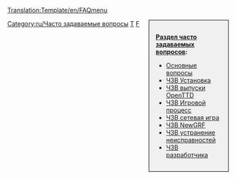 <noinclude>[[Translation:Template/en/FAQmenu]]</noinclude><noinclude></noinclude><div style="float:right;width:150px;border:1px solid black;background:#F0F0F0;padding:15px;-moz-border-radius:5px;">
<span style="font-weight:bold">[[ru/Archive/Community/Часто задаваемые вопросы|Раздел часто задаваемых вопросов]]:</span>

* [[ru/Manual/ЧЗВ Основные вопросы|Основные вопросы]]
* [[ru/Archive/Manual/ЧЗВ Установка|ЧЗВ Установка]]
* [[ru/Archive/Community/ЧЗВ выпуски OpenTTD|ЧЗВ выпуски OpenTTD]]
* [[ru/Manual/ЧЗВ Игровой процесс|ЧЗВ Игровой процесс]]
* [[ru/Manual/ЧЗВ Сетевая игра|ЧЗВ сетевая игра]]
* [[ru/Archive/Community/ЧЗВ NewGRF|ЧЗВ NewGRF]]
* [[ru/Archive/Community/ЧЗВ устранение неисправностей|ЧЗВ устранение неисправностей]]
* [[ru/Development/Часто задаваемые вопросы разработчика|ЧЗВ разработчика]]
</div>
<includeonly>[[Category:ru/Часто задаваемые вопросы]]</includeonly><noinclude>

[[Category:ru/Шаблоны|T]][[Category:ru/Навигация|F]]
</noinclude>